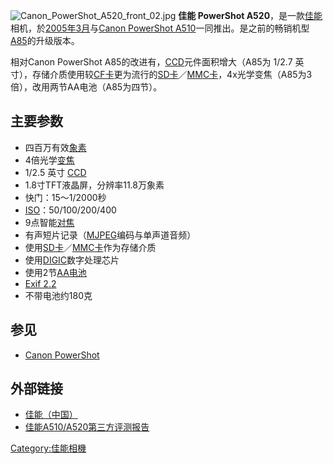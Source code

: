 [[File:Canon_PowerShot_A520_front_02.jpg|right]]
'''佳能 PowerShot A520'''，是一款[[佳能|佳能]]相机，於[[2005年3月|2005年3月]]与[[Canon_PowerShot_A510|Canon PowerShot A510]]一同推出。是之前的畅销机型[[Canon_PowerShot_A85|A85]]的升级版本。

相对Canon PowerShot A85的改进有，[[CCD|CCD]]元件面积增大（A85为 1/2.7 英寸），存储介质使用较[[CF卡|CF卡]]更为流行的[[SD卡|SD卡]]／[[MMC卡|MMC卡]]，4x光学变焦（A85为3倍），改用两节AA电池（A85为四节）。

== 主要参数 ==
*四百万有效[[象素|象素]]
*4倍光学[[变焦|变焦]]
*1/2.5 英寸 [[CCD|CCD]]
*1.8寸TFT液晶屏，分辨率11.8万象素
*快门：15～1/2000秒
*[[ISO|ISO]]：50/100/200/400
*9点智能[[对焦|对焦]]
*有声短片记录（[[MJPEG|MJPEG]]编码与单声道音频）
*使用[[SD卡|SD卡]]／[[MMC卡|MMC卡]]作为存储介质
*使用[[DIGIC|DIGIC]]数字处理芯片
*使用2节[[AA电池|AA电池]]
*[[EXIF|Exif 2.2]]
*不带电池约180克

== 参见 ==
*[[Canon_PowerShot|Canon PowerShot]]

== 外部链接 ==
*[http://www.canon.com.cn/ 佳能（中国）]{{Wayback|url=http://www.canon.com.cn/ |date=20070222004926 }}
*[http://bj.it918.com/03/54487/news45624_2331.html 佳能A510/A520第三方评测报告] {{Wayback|url=http://bj.it918.com/03/54487/news45624_2331.html |date=20080618112941 }}

[[Category:佳能相機|Category:佳能相機]]